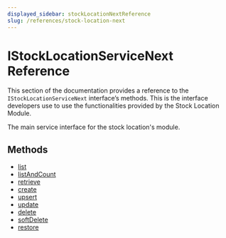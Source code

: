 ```yaml
---
displayed_sidebar: stockLocationNextReference
slug: /references/stock-location-next
---
```



# IStockLocationServiceNext Reference

This section of the documentation provides a reference to the `IStockLocationServiceNext` interface’s methods. This is the interface developers use to use the functionalities provided by the Stock Location Module.

The main service interface for the stock location's module.

## Methods

- [list](../IStockLocationServiceNext/methods/stock_location_next.IStockLocationServiceNext.list.mdx)
- [listAndCount](../IStockLocationServiceNext/methods/stock_location_next.IStockLocationServiceNext.listAndCount.mdx)
- [retrieve](../IStockLocationServiceNext/methods/stock_location_next.IStockLocationServiceNext.retrieve.mdx)
- [create](../IStockLocationServiceNext/methods/stock_location_next.IStockLocationServiceNext.create.mdx)
- [upsert](../IStockLocationServiceNext/methods/stock_location_next.IStockLocationServiceNext.upsert.mdx)
- [update](../IStockLocationServiceNext/methods/stock_location_next.IStockLocationServiceNext.update.mdx)
- [delete](../IStockLocationServiceNext/methods/stock_location_next.IStockLocationServiceNext.delete.mdx)
- [softDelete](../IStockLocationServiceNext/methods/stock_location_next.IStockLocationServiceNext.softDelete.mdx)
- [restore](../IStockLocationServiceNext/methods/stock_location_next.IStockLocationServiceNext.restore.mdx)
